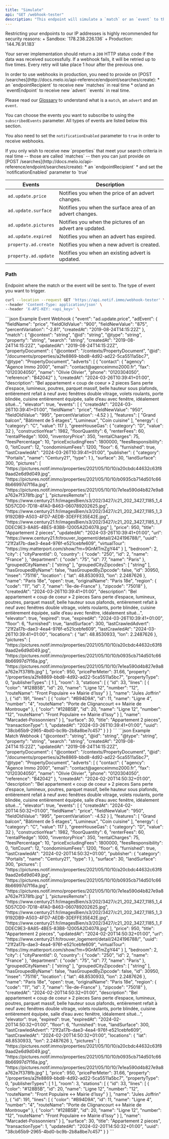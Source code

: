 ```yaml
---
title: "Simulate"
api: "GET /webhook-tester"
description: "This endpoint will simulate a `match` or an `event` to the given endpoint."
---
```


<Warning>
Restricting your endpoints to our IP addresses is highly recommended for security reasons:
+ Sandbox: `178.238.226.136`
+ Production: `144.76.91.183`

Your server implementation should return a `200` HTTP status code if the data was received successfully. If a webhook fails, it will be retried up to five times. Every retry will take place 1 hour after the previous one.
</Warning>

<Note>
In order to use webhooks in production, you need to provide on [POST /searches](http://docs.melo.io/api-reference/endpoint/searches/create):
* an `endpointRecipient` to receive new `matches` in real time
* or/and an `eventEndpoint` to receive new `advert` `events` in real time.

Please read our [Glossary](https://docs.melo.io/glossary) to understand what is a `match`, an `advert` and an `event`.

You can choose the events you want to subscribe to using the `subscribedEvents` parameter. All types of events are listed below this section.

You also need to set the `notificationEnabled` parameter to `true` in order to receive webhooks.
</Note>

<Tip>
If you only wish to receive new `properties` that meet your search criteria in real time -- those are called `matches` -- then you can just provide on [POST /searches](http://docs.melo.io/api-reference/endpoint/searches/create):
* an `endpointRecipient`
* and set the `notificationEnabled` parameter to `true`
</Tip>

| Events              | Description                                                  |
|--------------------|--------------------------------------------------------------|
| `ad.update.price`  | Notifies you when the price of an advert changes.       |
| `ad.update.surface`| Notifies you when the surface area of an advert changes.|
| `ad.update.pictures`| Notifies you when the pictures of an advert are updated.|
| `ad.update.expired`| Notifies you when an advert has expired.
| `property.ad.create` | Notifies you when a new advert is created. |
| `property.ad.update` | Notifies you when an existing advert is updated. |                   |



### Path

<ParamField query="endpoint" type="url" required placeholder="https://hook.eu1.make.com/...">
  Endpoint where the match or the event will be sent to.
</ParamField>

<ParamField query="eventType" type="string" required placeholder="ad.update.price">
  The type of event you want to trigger.
</ParamField>

<RequestExample>

```bash Example Request
curl --location --request GET 'https://api.notif.immo/webhook-tester' \
--header 'Content-Type: application/json' \
--header 'X-API-KEY: <api_key>' \
```
</RequestExample>

<ResponseExample>
```json Example Event Webhook
{
  "event": "ad.update.price",
  "adEvent": {
    "fieldName": "price",
    "fieldOldValue": "900",
    "fieldNewValue": "875",
    "percentVariation": "-2.81",
    "createdAt": "2019-08-24T14:15:22Z"
  },
  "match": {
    "@context": "string",
    "@id": "string",
    "@type": "string",
    "property": "string",
    "search": "string",
    "createdAt": "2019-08-24T14:15:22Z",
    "updatedAt": "2019-08-24T14:15:22Z",
    "propertyDocument": {
      "@context": "/contexts/PropertyDocument",
      "@id": "/documents/properties/a2fe8869-bbd8-4d92-ad22-5ca5511a5bc7",
      "@type": "PropertyDocument",
      "adverts": [
        {
          "contact": {
            "agency": "Agence Immo 2000",
            "email": "contact@agenceimmo2000.fr",
            "fax": "0120304050",
            "name": "Olivie Olivier",
            "phone": "0120304050",
            "reference": "B42042"
          },
          "createdAt": "2024-03-26T10:39:41+01:00",
          "description": "Bel appartement « coup de coeur » 2 pieces Sans perte d’espace, lumineux, poutres, parquet massif, belle hauteur sous plafonds, entièrement refait à neuf avec fenêtres double vitrage, volets roulants, porte blindée, cuisine entièrement équipée, salle d’eau avec fenêtre, idéalement situé...",
          "elevator": true,
          "events": [
            {
              "createdAt": "2024-03-26T10:39:41+01:00",
              "fieldName": "price",
              "fieldNewValue": "950",
              "fieldOldValue": "995",
              "percentVariation": -4.52
            }
          ],
          "features": [
            "Grand balcon",
            "Bâtiment de 5 étages",
            "Lumineux",
            "Coin cuisine"
          ],
          "energy": {
            "category": "C",
            "value": 117
          },
          "greenHouseGas": {
            "category": "D",
            "value": 32
          },
          "constructionYear": 1982,
          "floorQuantity": 6,
          "renterFees": 60,
          "rentalPledge": 1000,
          "inventoryPrice": 350,
          "rentalCharges": 75,
          "feesPercentage": 10,
          "priceExcludingFees": 1800000,
          "feesResponsibility": 0,
          "lotCount": 12,
          "condominiumFees": 1200,
          "floor": 6,
          "furnished": true,
          "lastCrawledAt": "2024-03-26T10:39:41+01:00",
          "publisher": {
            "category": "Portails",
            "name": "Century21",
            "type": 1
          },
          "surface": 30,
          "landSurface": 300,
          "pictures": [
            "https://pictures.notif.immo/properties/2021/05/10/10/a20cbdc44632c63f89aad2e6d9d049.jpg",
            "https://pictures.notif.immo/properties/2021/05/10/10/b0935cb714d501c668b66997d7f16a.jpg",
            "https://pictures.notif.immo/properties/2021/05/10/10/7e1ea590d4b827e9a8a762e7f378fb.jpg"
          ],
          "picturesRemote": [
            "https://www.century21.fr/imagesBien/s3/202/3427/c21_202_3427_1185_1_45D57CD0-7D18-4FA0-B463-060789202625.jpg",
            "https://www.century21.fr/imagesBien/s3/202/3427/c21_202_3427_1185_1_39192DB9-A503-4FD7-AEDB-3DEFFE35E42E.jpg",
            "https://www.century21.fr/imagesBien/s3/202/3427/c21_202_3427_1185_1_FDDEC9E3-8A85-4BE5-83B8-12005A2D4078.jpg"
          ],
          "price": 950,
          "title": "Appartement 2 pieces",
          "updatedAt": "2024-03-26T10:39:41+01:00",
          "url": "https://www.century21.fr/trouver_logement/detail/2424196788/",
          "uuid": "21f2a17b-dae3-4ea4-976f-e521cebfe609",
          "virtualTour": "https://my.matterport.com/show/?m=9GnMTmZgY44"
        }
      ],
      "bedroom": 2,
      "city": {
        "cityParentId": 0,
        "country": {
          "code": "250",
          "id": 2,
          "name": "France"
        },
        "department": {
          "code": "75",
          "id": 77,
          "name": "Paris"
        },
        "groupedCityNames": [
          "string"
        ],
        "groupedCityZipcodes": [
          "string"
        ],
        "hasGroupedByName": false,
        "hasGroupedByZipcode": false,
        "id": 30950,
        "insee": "75116",
        "location": {
          "lat": 48.8530933,
          "lon": 2.2487626
        },
        "name": "Paris 18e",
        "open": true,
        "originalName": "Paris 18e",
        "region": {
          "code": "11",
          "id": 7,
          "name": "Île-de-France"
        },
        "zipcode": "75018"
      },
      "createdAt": "2024-03-26T10:39:41+01:00",
      "description": "Bel appartement « coup de coeur » 2 pieces Sans perte d’espace, lumineux, poutres, parquet massif, belle hauteur sous plafonds, entièrement refait à neuf avec fenêtres double vitrage, volets roulants, porte blindée, cuisine entièrement équipée, salle d’eau avec fenêtre, idéalement situé...",
      "elevator": true,
      "expired": true,
      "expiredAt": "2024-03-26T10:39:41+01:00",
      "floor": 6,
      "furnished": true,
      "landSurface": 300,
      "lastCrawledAdvert": "21f2a17b-dae3-4ea4-976f-e521cebfe609",
      "lastCrawledAt": "2024-03-26T10:39:41+01:00",
      "locations": {
        "lat": 48.8530933,
        "lon": 2.2487626
      },
      "pictures": [
        "https://pictures.notif.immo/properties/2021/05/10/10/a20cbdc44632c63f89aad2e6d9d049.jpg",
        "https://pictures.notif.immo/properties/2021/05/10/10/b0935cb714d501c668b66997d7f16a.jpg",
        "https://pictures.notif.immo/properties/2021/05/10/10/7e1ea590d4b827e9a8a762e7f378fb.jpg"
      ],
      "price": 950,
      "pricePerMeter": 31.66,
      "property": "/properties/a2fe8869-bbd8-4d92-ad22-5ca5511a5bc7",
      "propertyType": 0,
      "publisherTypes": [
        1
      ],
      "room": 3,
      "stations": [
        {
          "id": 33,
          "lines": [
            {
              "color": "#128B5B",
              "id": 20,
              "name": "Ligne 12",
              "number": "12",
              "routeName": "Front Populaire ↔ Mairie d’Issy"
            }
          ],
          "name": "Jules Joffrin"
        },
        {
          "id": 191,
          "lines": [
            {
              "color": "#B94D9A",
              "id": 11,
              "name": "Ligne 4",
              "number": "4",
              "routeName": "Porte de Clignancourt ↔ Mairie de Montrouge"
            },
            {
              "color": "#128B5B",
              "id": 20,
              "name": "Ligne 12",
              "number": "12",
              "routeName": "Front Populaire ↔ Mairie d’Issy"
            }
          ],
          "name": "Marcadet-Poissonniers"
        }
      ],
      "surface": 30,
      "title": "Appartement 2 pieces",
      "transactionType": 1,
      "updatedAt": "2024-03-26T10:39:41+01:00",
      "uuid": "38cb65b9-2965-4bd0-bc9b-2b8a8be7c457"
    }
  }
}
```
</ResponseExample>

<ResponseExample>
```json Example Match Webhook
{
  "@context": "string",
  "@id": "string",
  "@type": "string",
  "property": "string",
  "search": "string",
  "createdAt": "2019-08-24T14:15:22Z",
  "updatedAt": "2019-08-24T14:15:22Z",
  "propertyDocument": {
    "@context": "/contexts/PropertyDocument",
    "@id": "/documents/properties/a2fe8869-bbd8-4d92-ad22-5ca5511a5bc7",
    "@type": "PropertyDocument",
    "adverts": [
      {
        "contact": {
          "agency": "Agence Immo 2000",
          "email": "contact@agenceimmo2000.fr",
          "fax": "0120304050",
          "name": "Olivie Olivier",
          "phone": "0120304050",
          "reference": "B42042"
        },
        "createdAt": "2024-02-20T14:50:32+01:00",
        "description": "Bel appartement « coup de coeur » 2 pieces Sans perte d’espace, lumineux, poutres, parquet massif, belle hauteur sous plafonds, entièrement refait à neuf avec fenêtres double vitrage, volets roulants, porte blindée, cuisine entièrement équipée, salle d’eau avec fenêtre, idéalement situé...",
        "elevator": true,
        "events": [
          {
            "createdAt": "2024-02-20T14:50:32+01:00",
            "fieldName": "price",
            "fieldNewValue": "950",
            "fieldOldValue": "995",
            "percentVariation": -4.52
          }
        ],
        "features": [
          "Grand balcon",
          "Bâtiment de 5 étages",
          "Lumineux",
          "Coin cuisine"
        ],
        "energy": {
          "category": "C",
          "value": 117
        },
        "greenHouseGas": {
          "category": "D",
          "value": 32
        },
        "constructionYear": 1982,
        "floorQuantity": 6,
        "renterFees": 60,
        "rentalPledge": 1000,
        "inventoryPrice": 350,
        "rentalCharges": 75,
        "feesPercentage": 10,
        "priceExcludingFees": 1800000,
        "feesResponsibility": 0,
        "lotCount": 12,
        "condominiumFees": 1200,
        "floor": 6,
        "furnished": true,
        "lastCrawledAt": "2024-02-20T14:50:32+01:00",
        "publisher": {
          "category": "Portails",
          "name": "Century21",
          "type": 1
        },
        "surface": 30,
        "landSurface": 300,
        "pictures": [
          "https://pictures.notif.immo/properties/2021/05/10/10/a20cbdc44632c63f89aad2e6d9d049.jpg",
          "https://pictures.notif.immo/properties/2021/05/10/10/b0935cb714d501c668b66997d7f16a.jpg",
          "https://pictures.notif.immo/properties/2021/05/10/10/7e1ea590d4b827e9a8a762e7f378fb.jpg"
        ],
        "picturesRemote": [
          "https://www.century21.fr/imagesBien/s3/202/3427/c21_202_3427_1185_1_45D57CD0-7D18-4FA0-B463-060789202625.jpg",
          "https://www.century21.fr/imagesBien/s3/202/3427/c21_202_3427_1185_1_39192DB9-A503-4FD7-AEDB-3DEFFE35E42E.jpg",
          "https://www.century21.fr/imagesBien/s3/202/3427/c21_202_3427_1185_1_FDDEC9E3-8A85-4BE5-83B8-12005A2D4078.jpg"
        ],
        "price": 950,
        "title": "Appartement 2 pieces",
        "updatedAt": "2024-02-20T14:50:32+01:00",
        "url": "https://www.century21.fr/trouver_logement/detail/2424196788/",
        "uuid": "21f2a17b-dae3-4ea4-976f-e521cebfe609",
        "virtualTour": "https://my.matterport.com/show/?m=9GnMTmZgY44"
      }
    ],
    "bedroom": 2,
    "city": {
      "cityParentId": 0,
      "country": {
        "code": "250",
        "id": 2,
        "name": "France"
      },
      "department": {
        "code": "75",
        "id": 77,
        "name": "Paris"
      },
      "groupedCityNames": [
        "string"
      ],
      "groupedCityZipcodes": [
        "string"
      ],
      "hasGroupedByName": false,
      "hasGroupedByZipcode": false,
      "id": 30950,
      "insee": "75116",
      "location": {
        "lat": 48.8530933,
        "lon": 2.2487626
      },
      "name": "Paris 18e",
      "open": true,
      "originalName": "Paris 18e",
      "region": {
        "code": "11",
        "id": 7,
        "name": "Île-de-France"
      },
      "zipcode": "75018"
    },
    "createdAt": "2024-02-20T14:50:32+01:00",
    "description": "Bel appartement « coup de coeur » 2 pieces Sans perte d’espace, lumineux, poutres, parquet massif, belle hauteur sous plafonds, entièrement refait à neuf avec fenêtres double vitrage, volets roulants, porte blindée, cuisine entièrement équipée, salle d’eau avec fenêtre, idéalement situé...",
    "elevator": true,
    "expired": true,
    "expiredAt": "2024-02-20T14:50:32+01:00",
    "floor": 6,
    "furnished": true,
    "landSurface": 300,
    "lastCrawledAdvert": "21f2a17b-dae3-4ea4-976f-e521cebfe609",
    "lastCrawledAt": "2024-02-20T14:50:32+01:00",
    "locations": {
      "lat": 48.8530933,
      "lon": 2.2487626
    },
    "pictures": [
      "https://pictures.notif.immo/properties/2021/05/10/10/a20cbdc44632c63f89aad2e6d9d049.jpg",
      "https://pictures.notif.immo/properties/2021/05/10/10/b0935cb714d501c668b66997d7f16a.jpg",
      "https://pictures.notif.immo/properties/2021/05/10/10/7e1ea590d4b827e9a8a762e7f378fb.jpg"
    ],
    "price": 950,
    "pricePerMeter": 31.66,
    "property": "/properties/a2fe8869-bbd8-4d92-ad22-5ca5511a5bc7",
    "propertyType": 0,
    "publisherTypes": [
      1
    ],
    "room": 3,
    "stations": [
      {
        "id": 33,
        "lines": [
          {
            "color": "#128B5B",
            "id": 20,
            "name": "Ligne 12",
            "number": "12",
            "routeName": "Front Populaire ↔ Mairie d’Issy"
          }
        ],
        "name": "Jules Joffrin"
      },
      {
        "id": 191,
        "lines": [
          {
            "color": "#B94D9A",
            "id": 11,
            "name": "Ligne 4",
            "number": "4",
            "routeName": "Porte de Clignancourt ↔ Mairie de Montrouge"
          },
          {
            "color": "#128B5B",
            "id": 20,
            "name": "Ligne 12",
            "number": "12",
            "routeName": "Front Populaire ↔ Mairie d’Issy"
          }
        ],
        "name": "Marcadet-Poissonniers"
      }
    ],
    "surface": 30,
    "title": "Appartement 2 pieces",
    "transactionType": 1,
    "updatedAt": "2024-02-20T14:50:32+01:00",
    "uuid": "38cb65b9-2965-4bd0-bc9b-2b8a8be7c457"
  }
}
```
</ResponseExample>
